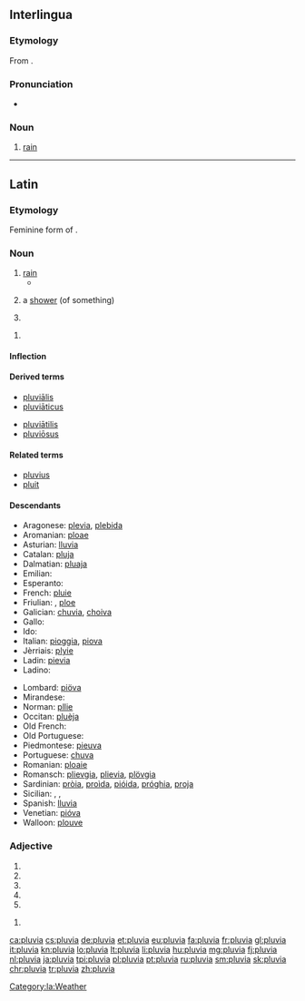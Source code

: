 ==Interlingua==

===Etymology===
From {{etyl|la|ia}} {{term|pluvia||rain|lang=la}}.

===Pronunciation===
* {{IPA|/ˈpluvja/|lang=ia}}

===Noun===
{{ia-noun|s}}

# [[rain]]

----

==Latin==
===Etymology=== 
Feminine form of {{term|pluvius|lang=la}}.  
===Noun===
{{la-noun|pluvia|pluviae|pluviae|f|first}}

# [[rain]]
#* {{Q|la|Lucretius|De rerum natura|6|671|quote=tempestātēs '''pluviae'''|trans=tempests of rain}}
# {{qualifier|later}} a [[shower]] (of something)
# {{inflection of|pluvia||voc|s|lang=la}}

{{la-noun-form|pluviā}}

# {{inflection of|pluvia||abl|s|lang=la}}

====Inflection====
{{la-decl-1st|pluvi}}

====Derived terms====
{{top2}}
* [[pluvialis|pluviālis]]
* [[pluviaticus|pluviāticus]]
{{mid2}}
* [[pluviatilis|pluviātilis]]
* [[pluviosus|pluviōsus]]
{{bottom}}

====Related terms====
* [[pluvius]]
* [[pluit]]

====Descendants====
{{top2}}
* Aragonese: [[plevia]], [[plebida]]
* Aromanian: [[ploae]]
* Asturian: [[lluvia]]
* Catalan: [[pluja]]
* Dalmatian: [[pluaja]]
* Emilian: {{l|egl|piôva}}
* Esperanto: {{l|eo|pluvo}}
* French: [[pluie]]
* Friulian: {{l|fur|ploie}}, [[ploe]]
* Galician: [[chuvia]], [[choiva]]
* Gallo: {{l|roa-gal|pieil}}
* Ido: {{l|io|pluvo}}
* Italian: [[pioggia]], [[piova]]
* Jèrriais: [[plyie]]
* Ladin: [[pievia]]
* Ladino: {{l|lad|luvya}}
{{mid2}}
* Lombard: [[piöva]]
* Mirandese: {{l|mwl|chuba}}
* Norman: [[pllie]]
* Occitan: [[pluèja]]
* Old French: {{l|fro|pluie}}
* Old Portuguese: {{l|roa-opt|chuvia}}
* Piedmontese: [[pieuva]]
* Portuguese: [[chuva]]
* Romanian: [[ploaie]]
* Romansch: [[plievgia]], [[plievia]], [[plövgia]]
* Sardinian: [[pròia]], [[proìda]], [[pióida]], [[próghia]], [[proja]]
* Sicilian: {{l|scn|chioggia}}, {{l|scn|chiova}}, {{l|scn|chioggi}}
* Spanish: [[lluvia]]
* Venetian: [[pióva]]
* Walloon: [[plouve]]
{{bottom}}

===Adjective===
{{la-adj-form|pluvia}}

# {{inflection of|pluvius||f|nom|s|lang=la}}
# {{inflection of|pluvius||f|voc|s|lang=la}}
# {{inflection of|pluvius||n|nom|p|lang=la}}
# {{inflection of|pluvius||n|acc|p|lang=la}}
# {{inflection of|pluvius||n|voc|p|lang=la}}

{{la-adj-form|pluviā}}

# {{inflection of|pluvius||f|abl|s|lang=la}}

[[Category:la:Weather]]

[[ca:pluvia]]
[[cs:pluvia]]
[[de:pluvia]]
[[et:pluvia]]
[[eu:pluvia]]
[[fa:pluvia]]
[[fr:pluvia]]
[[gl:pluvia]]
[[it:pluvia]]
[[kn:pluvia]]
[[lo:pluvia]]
[[lt:pluvia]]
[[li:pluvia]]
[[hu:pluvia]]
[[mg:pluvia]]
[[fj:pluvia]]
[[nl:pluvia]]
[[ja:pluvia]]
[[tpi:pluvia]]
[[pl:pluvia]]
[[pt:pluvia]]
[[ru:pluvia]]
[[sm:pluvia]]
[[sk:pluvia]]
[[chr:pluvia]]
[[tr:pluvia]]
[[zh:pluvia]]